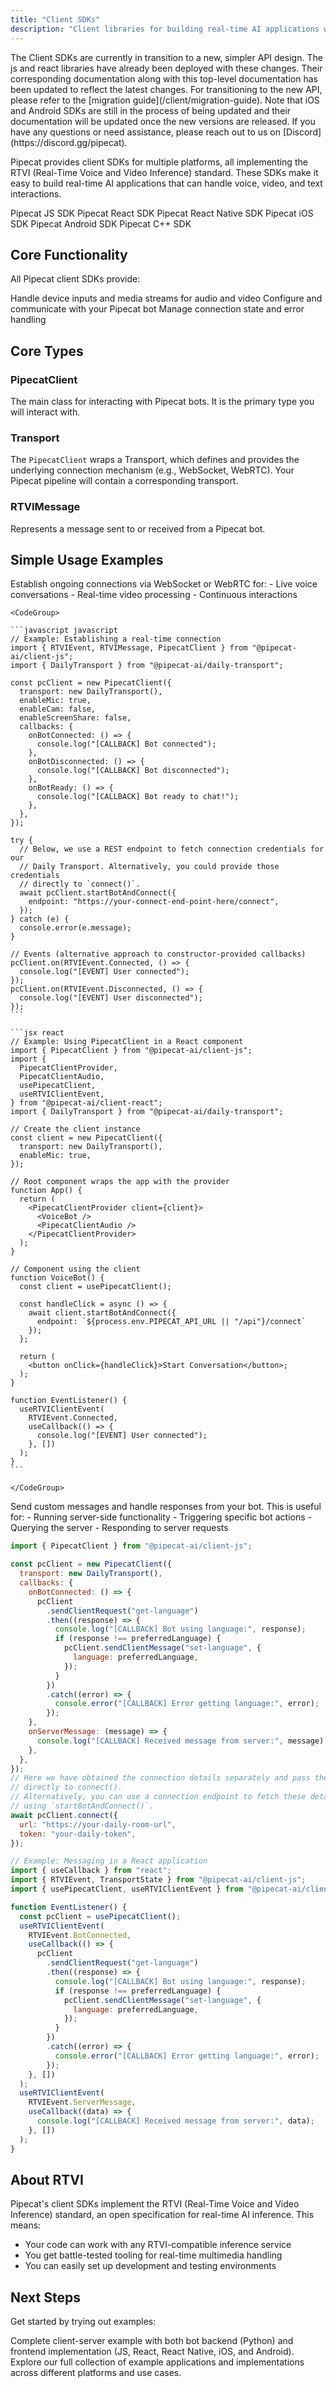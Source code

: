 ```yaml
---
title: "Client SDKs"
description: "Client libraries for building real-time AI applications with Pipecat"
---
```


<Warning>
  The Client SDKs are currently in transition to a new, simpler API design. The js and react libraries have already been deployed with these changes. Their corresponding documentation along with this top-level documentation has been updated to reflect the latest changes. For transitioning to the new API, please refer to the [migration guide](/client/migration-guide). Note that iOS and Android SDKs are still in the process of being updated and their documentation will be updated once the new versions are released. If you have any questions or need assistance, please reach out to us on [Discord](https://discord.gg/pipecat).
</Warning>

Pipecat provides client SDKs for multiple platforms, all implementing the RTVI (Real-Time Voice and Video Inference) standard. These SDKs make it easy to build real-time AI applications that can handle voice, video, and text interactions.

<CardGroup cols={3}>
  <Card
    title="Javascript"
    icon="JS"
    color="#f7e014"
    href="/client/js/introduction"
  >
    Pipecat JS SDK
  </Card>
  <Card
    title="React"
    icon="react"
    color="#56c4db"
    href="/client/react/introduction"
  >
    Pipecat React SDK
  </Card>
  <Card
    title="React Native"
    icon="react"
    color="#56c4db"
    href="/client/react-native/introduction"
  >
    Pipecat React Native SDK
  </Card>
  <Card
    title="Swift"
    icon="swift"
    color="#F05138"
    vertical="true"
    href="/client/ios/introduction"
  >
    Pipecat iOS SDK
  </Card>
  <Card
    title="Kotlin"
    icon="android"
    color="#78C257"
    href="/client/android/introduction"
  >
    Pipecat Android SDK
  </Card>
  <Card title="C++" icon="C" color="#679cd3" href="/client/c++/introduction">
    Pipecat C++ SDK
  </Card>
</CardGroup>

## Core Functionality

All Pipecat client SDKs provide:

<CardGroup cols={2}>
  <Card title="Media Management" icon="video">
    Handle device inputs and media streams for audio and video
  </Card>
  <Card title="Bot Integration" icon="robot">
    Configure and communicate with your Pipecat bot
  </Card>
  <Card title="Session Management" icon="arrows-rotate">
    Manage connection state and error handling
  </Card>
</CardGroup>

## Core Types

### PipecatClient

The main class for interacting with Pipecat bots. It is the primary type you will interact with.

### Transport

The `PipecatClient` wraps a Transport, which defines and provides the underlying connection mechanism (e.g., WebSocket, WebRTC). Your Pipecat pipeline will contain a corresponding transport.

### RTVIMessage

Represents a message sent to or received from a Pipecat bot.

## Simple Usage Examples

<Tabs>
  <Tab title="Connecting to a Bot">
    Establish ongoing connections via WebSocket or WebRTC for:
    - Live voice conversations
    - Real-time video processing
    - Continuous interactions
    
    <CodeGroup>

    ```javascript javascript
    // Example: Establishing a real-time connection
    import { RTVIEvent, RTVIMessage, PipecatClient } from "@pipecat-ai/client-js";
    import { DailyTransport } from "@pipecat-ai/daily-transport";

    const pcClient = new PipecatClient({
      transport: new DailyTransport(),
      enableMic: true,
      enableCam: false,
      enableScreenShare: false,
      callbacks: {
        onBotConnected: () => {
          console.log("[CALLBACK] Bot connected");
        },
        onBotDisconnected: () => {
          console.log("[CALLBACK] Bot disconnected");
        },
        onBotReady: () => {
          console.log("[CALLBACK] Bot ready to chat!");
        },
      },
    });

    try {
      // Below, we use a REST endpoint to fetch connection credentials for our
      // Daily Transport. Alternatively, you could provide those credentials
      // directly to `connect()`.
      await pcClient.startBotAndConnect({
        endpoint: "https://your-connect-end-point-here/connect",
      });
    } catch (e) {
      console.error(e.message);
    }

    // Events (alternative approach to constructor-provided callbacks)
    pcClient.on(RTVIEvent.Connected, () => {
      console.log("[EVENT] User connected");
    });
    pcClient.on(RTVIEvent.Disconnected, () => {
      console.log("[EVENT] User disconnected");
    });
    ```

    ```jsx react
    // Example: Using PipecatClient in a React component
    import { PipecatClient } from "@pipecat-ai/client-js";
    import {
      PipecatClientProvider,
      PipecatClientAudio,
      usePipecatClient,
      useRTVIClientEvent,
    } from "@pipecat-ai/client-react";
    import { DailyTransport } from "@pipecat-ai/daily-transport";

    // Create the client instance
    const client = new PipecatClient({
      transport: new DailyTransport(),
      enableMic: true,
    });

    // Root component wraps the app with the provider
    function App() {
      return (
        <PipecatClientProvider client={client}>
          <VoiceBot />
          <PipecatClientAudio />
        </PipecatClientProvider>
      );
    }

    // Component using the client
    function VoiceBot() {
      const client = usePipecatClient();

      const handleClick = async () => {
        await client.startBotAndConnect({
          endpoint: `${process.env.PIPECAT_API_URL || "/api"}/connect`
        });
      };

      return (
        <button onClick={handleClick}>Start Conversation</button>;
      );
    }

    function EventListener() {
      useRTVIClientEvent(
        RTVIEvent.Connected,
        useCallback(() => {
          console.log("[EVENT] User connected");
        }, [])
      );
    }
    ```

    </CodeGroup>

</Tab>
<Tab title="Custom Messaging">
  Send custom messages and handle responses from your bot. This is useful for:
  - Running server-side functionality
  - Triggering specific bot actions
  - Querying the server
  - Responding to server requests

  <CodeGroup>

```javascript javascript
import { PipecatClient } from "@pipecat-ai/client-js";

const pcClient = new PipecatClient({
  transport: new DailyTransport(),
  callbacks: {
    onBotConnected: () => {
      pcClient
        .sendClientRequest("get-language")
        .then((response) => {
          console.log("[CALLBACK] Bot using language:", response);
          if (response !== preferredLanguage) {
            pcClient.sendClientMessage("set-language", {
              language: preferredLanguage,
            });
          }
        })
        .catch((error) => {
          console.error("[CALLBACK] Error getting language:", error);
        });
    },
    onServerMessage: (message) => {
      console.log("[CALLBACK] Received message from server:", message);
    },
  },
});
// Here we have obtained the connection details separately and pass them
// directly to connect().
// Alternatively, you can use a connection endpoint to fetch these details
// using `startBotAndConnect()`.
await pcClient.connect({
  url: "https://your-daily-room-url",
  token: "your-daily-token",
});
```

```jsx react
// Example: Messaging in a React application
import { useCallback } from "react";
import { RTVIEvent, TransportState } from "@pipecat-ai/client-js";
import { usePipecatClient, useRTVIClientEvent } from "@pipecat-ai/client-react";

function EventListener() {
  const pcClient = usePipecatClient();
  useRTVIClientEvent(
    RTVIEvent.BotConnected,
    useCallback(() => {
      pcClient
        .sendClientRequest("get-language")
        .then((response) => {
          console.log("[CALLBACK] Bot using language:", response);
          if (response !== preferredLanguage) {
            pcClient.sendClientMessage("set-language", {
              language: preferredLanguage,
            });
          }
        })
        .catch((error) => {
          console.error("[CALLBACK] Error getting language:", error);
        });
    }, [])
  );
  useRTVIClientEvent(
    RTVIEvent.ServerMessage,
    useCallback((data) => {
      console.log("[CALLBACK] Received message from server:", data);
    }, [])
  );
}
```

  </CodeGroup>

</Tab>
</Tabs>

## About RTVI

Pipecat's client SDKs implement the RTVI (Real-Time Voice and Video Inference) standard, an open specification for real-time AI inference. This means:

- Your code can work with any RTVI-compatible inference service
- You get battle-tested tooling for real-time multimedia handling
- You can easily set up development and testing environments

## Next Steps

Get started by trying out examples:

<CardGroup cols={2}>
  <Card
    title="Simple Chatbot Example"
    icon="robot"
    href="https://github.com/pipecat-ai/pipecat-examples/tree/main/simple-chatbot"
  >
    Complete client-server example with both bot backend (Python) and frontend
    implementation (JS, React, React Native, iOS, and Android).
  </Card>
  <Card
    title="More Examples"
    icon="code"
    href="https://github.com/pipecat-ai/pipecat-examples"
  >
    Explore our full collection of example applications and implementations
    across different platforms and use cases.
  </Card>
</CardGroup>
